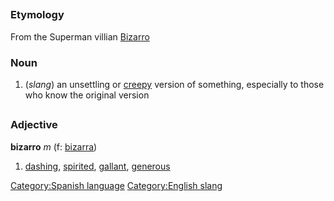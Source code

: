=={{en}}==
===Etymology===
From the Superman villian [[w:Bizarro|Bizarro]]

===Noun===
# (''slang'') an unsettling or [[creepy]] version of something, especially to those who know the original version

=={{es}}==
[[Category:Spanish language]]
===Adjective===
'''bizarro''' ''m'' (f: [[bizarra]])

# [[dashing]], [[spirited]], [[gallant]], [[generous]]

[[Category:English slang]]